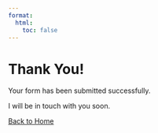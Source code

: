 ```yaml
---
format:
  html:
    toc: false
---
```


```{=html}
<!DOCTYPE html>
<html>
<head>
  <title>Form Submission Success</title>
  <link rel="stylesheet" href="href="https://cdn.jsdelivr.net/npm/bootswatch@5.1.3/dist/superhero/bootstrap.min.css">
</head>
<body>
  <div class="container">
    <h1 class="text-center">Thank You!</h1>
    <div class="text-center">
      <p>Your form has been submitted successfully.</p>
      <p>I will be in touch with you soon.</p>
      <a href="/" class="btn btn-primary">Back to Home</a>
  </div>
</body>
</html>
```
